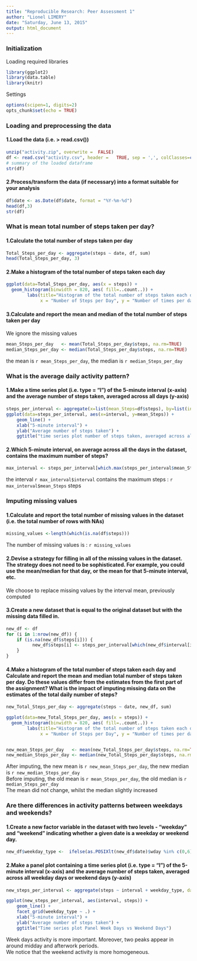 ```yaml
---
title: "Reproducible Research: Peer Assessment 1"
author: "Lionel LIMERY"
date: "Saturday, June 13, 2015"
output: html_document
---
```

  
### Initialization

Loading required libraries
```r
library(ggplot2)
library(data.table)
library(knitr)
```


Settings
```r
options(scipen=1, digits=2)
opts_chunk$set(echo = TRUE)
```  

### Loading and preprocessing the data
#### 1.Load the data (i.e. > read.csv())
```r
unzip("activity.zip", overwrite =  FALSE)
df <- read.csv("activity.csv", header =   TRUE, sep = ',', colClasses=c("numeric", "character", "numeric"))
# summary of the loaded dataframe
str(df)
```

#### 2.Process/transform the data (if necessary) into a format suitable for your analysis
```r
df$date <- as.Date(df$date, format = "%Y-%m-%d")
head(df,3)
str(df)
```

### What is mean total number of steps taken per day?
#### 1.Calculate the total number of steps taken per day
```r
Total_Steps_per_day <- aggregate(steps ~ date, df, sum)
head(Total_Steps_per_day, 3)
```

#### 2.Make a histogram of the total number of steps taken each day


```r
ggplot(data=Total_Steps_per_day, aes(x = steps)) + 
  geom_histogram(binwidth = 820, aes( fill=..count..)) + 
        labs(title="Histogram of the total number of steps taken each day", 
             x = "Number of Steps per Day", y = "Number of times per day") 

```



#### 3.Calculate and report the mean and median of the total number of steps taken per day
We ignore the missing values
```r
mean_Steps_per_day   <- mean(Total_Steps_per_day$steps, na.rm=TRUE)
median_Steps_per_day <- median(Total_Steps_per_day$steps, na.rm=TRUE)
```
the mean is `r mean_Steps_per_day`, the median is `r median_Steps_per_day`


### What is the average daily activity pattern?

#### 1.Make a time series plot (i.e. type = "l") of the 5-minute interval (x-axis) and the average number of steps taken, averaged across all days (y-axis)
```r
steps_per_interval <- aggregate(x=list(mean_Steps=df$steps), by=list(interval=df$interval), FUN=mean, na.rm=TRUE)
ggplot(data=steps_per_interval, aes(x=interval, y=mean_Steps)) +
    geom_line() +
    xlab("5-minute interval") +
    ylab("Average number of steps taken") + 
    ggtitle("time series plot number of steps taken, averaged across all days")

```


#### 2.Which 5-minute interval, on average across all the days in the dataset, contains the maximum number of steps?
```r
max_interval <- steps_per_interval[which.max(steps_per_interval$mean_Steps),]
```
the interval `r max_interval$interval` contains the maximum steps : `r max_interval$mean_Steps` steps

### Imputing missing values
#### 1.Calculate and report the total number of missing values in the dataset (i.e. the total number of rows with NAs)
```r
missing_values <-length(which(is.na(df$steps)))
```

The number of missing values is : `r missing_values` 

#### 2.Devise a strategy for filling in all of the missing values in the dataset. The strategy does not need to be sophisticated. For example, you could use the mean/median for that day, or the mean for that 5-minute interval, etc.
We choose to replace missing values by the interval mean, previously computed 

#### 3.Create a new dataset that is equal to the original dataset but with the missing data filled in.
```r
new_df <- df 
for (i in 1:nrow(new_df)) {
    if (is.na(new_df$steps[i])) {
          new_df$steps[i] <- steps_per_interval[which(new_df$interval[i] == steps_per_interval$interval), ]$mean_Steps
    }
}
```
#### 4.Make a histogram of the total number of steps taken each day and Calculate and report the mean and median total number of steps taken per day. Do these values differ from the estimates from the first part of the assignment? What is the impact of imputing missing data on the estimates of the total daily number of steps?

```r
new_Total_Steps_per_day <- aggregate(steps ~ date, new_df, sum)

ggplot(data=new_Total_Steps_per_day, aes(x = steps)) + 
  geom_histogram(binwidth = 820, aes( fill=..count..)) + 
        labs(title="Histogram of the total number of steps taken each day", 
             x = "Number of Steps per Day", y = "Number of times per day") 


new_mean_Steps_per_day   <- mean(new_Total_Steps_per_day$steps, na.rm=TRUE)
new_median_Steps_per_day <- median(new_Total_Steps_per_day$steps, na.rm=TRUE)
```
After  imputing, the new mean is `r new_mean_Steps_per_day`, the new median is `r new_median_Steps_per_day`  
Before imputing, the old mean is `r mean_Steps_per_day`, the old median is `r median_Steps_per_day`  
The mean did not change, whilst the median slightly increased

### Are there differences in activity patterns between weekdays and weekends?
#### 1.Create a new factor variable in the dataset with two levels - "weekday" and "weekend" indicating whether a given date is a weekday or weekend day.
```r
new_df$weekday_type <-  ifelse(as.POSIXlt(new_df$date)$wday %in% c(0,6), 'weekend', 'weekday')
```

#### 2.Make a panel plot containing a time series plot (i.e. type = "l") of the 5-minute interval (x-axis) and the average number of steps taken, averaged across all weekday days or weekend days (y-axis)
```r
new_steps_per_interval <- aggregate(steps ~ interval + weekday_type, data=new_df, mean)

ggplot(new_steps_per_interval, aes(interval, steps)) + 
    geom_line() + 
    facet_grid(weekday_type ~ .) +
    xlab("5-minute interval") + 
    ylab("Average number of steps taken") + 
    ggtitle("Time series plot Panel Week Days vs Weekend Days")
```
  
Week days activity is more important. Moreover, two peaks appear in around midday and afterwork periods.  
We notice that the weekend activity is more homogeneous.

